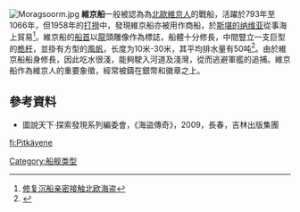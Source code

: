 [[Image:Moragsoorm.jpg|thumb]]
'''維京船'''一般被認為為[[北歐|北歐]][[維京人|維京人]]的戰船，活躍於793年至1066年，但1958年的[[打撈|打撈]]中，發現維京船亦被用作商船，於[[斯堪的纳维亚|斯堪的纳维亚]]從事海上貿易<ref>[http://gzdaily.dayoo.com/gb/content/2002-07/16/content_537817.htm 修复沉船亲密接触北欧海盗]{{dead link|date=2018年4月 |bot=InternetArchiveBot |fix-attempted=yes }}</ref>。維京船的[[船首|船首]]以[[龍|龍]]頭雕像作為標誌，船體十分修長，中間豎立一支巨型的[[桅杆|桅杆]]，並掛有方型的[[風帆|風帆]]，长度为10米-30米，其平均排水量有50吨<ref>{{Cite web |url=http://shipmuseum.sjtu.edu.cn/ship12.htm |title=维京船 |access-date=2009-11-09 |archive-url=https://web.archive.org/web/20070811234623/http://shipmuseum.sjtu.edu.cn/ship12.htm |archive-date=2007-08-11 |dead-url=yes }}</ref>。由於維京船船身修長，因此吃水很淺，能夠駛入河道及淺灣，從而逃避軍艦的追捕。維京船作為維京人的重要象徵，經常被鑄在銀幣和徽章之上。
==參考資料==
{{reflist|1}}
*圖說天下·探索發現系列編委會，《海盜傳奇》，2009，長春，吉林出版集團
{{船舶小作品}}
[[Category:船舰类型|Category:船舰类型]]

[[fi:Pitkävene|fi:Pitkävene]]